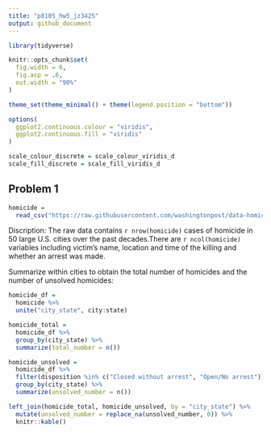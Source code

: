 ```yaml
---
title: "p8105_hw5_jz3425"
output: github_document
---
```


```r
library(tidyverse)

knitr::opts_chunk$set(
  fig.width = 6,
  fig.asp = .6,
  out.width = "90%"
)

theme_set(theme_minimal() + theme(legend.position = "bottom"))

options(
  ggplot2.continuous.colour = "viridis",
  ggplot2.continuous.fill = "viridis"
)

scale_colour_discrete = scale_colour_viridis_d
scale_fill_discrete = scale_fill_viridis_d
```

## Problem 1

```r
homicide = 
  read_csv("https://raw.githubusercontent.com/washingtonpost/data-homicides/master/homicide-data.csv")
```

Discription: The raw data contains `r nrow(homicide)` cases of homicide in 50 large U.S. cities over the past decades.There are `r ncol(homicide)` variables including victim's name, location and time of the killing and whether an arrest was made.

Summarize within cities to obtain the total number of homicides and the number of unsolved homicides:
```r
homicide_df = 
  homicide %>% 
  unite("city_state", city:state)

homicide_total = 
  homicide_df %>% 
  group_by(city_state) %>% 
  summarize(total_number = n())

homicide_unsolved =
  homicide_df %>% 
  filter(disposition %in% c("Closed without arrest", "Open/No arrest")) %>% 
  group_by(city_state) %>% 
  summarize(unsolved_number = n())

left_join(homicide_total, homicide_unsolved, by = "city_state") %>% 
  mutate(unsolved_number = replace_na(unsolved_number, 0)) %>% 
  knitr::kable()
```

